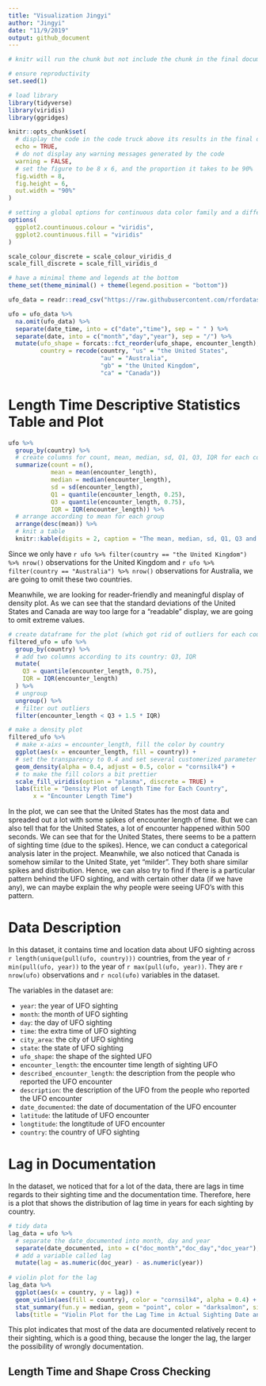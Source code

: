 ```yaml
---
title: "Visualization Jingyi"
author: "Jingyi"
date: "11/9/2019"
output: github_document
---
```


```r

# knitr will run the chunk but not include the chunk in the final document

# ensure reproductivity
set.seed(1)

# load library
library(tidyverse)
library(viridis)
library(ggridges)

knitr::opts_chunk$set(
  # display the code in the code truck above its results in the final document
  echo = TRUE,
  # do not display any warning messages generated by the code
  warning = FALSE,
  # set the figure to be 8 x 6, and the proportion it takes to be 90%
  fig.width = 8,
  fig.height = 6, 
  out.width = "90%"
)

# setting a global options for continuous data color family and a different format to set discrete data to have a color family
options(
  ggplot2.countinuous.colour = "viridis",
  ggplot2.countinuous.fill = "viridis"
)

scale_colour_discrete = scale_colour_viridis_d
scale_fill_discrete = scale_fill_viridis_d

# have a minimal theme and legends at the bottom
theme_set(theme_minimal() + theme(legend.position = "bottom"))

```

```r

ufo_data = readr::read_csv("https://raw.githubusercontent.com/rfordatascience/tidytuesday/master/data/2019/2019-06-25/ufo_sightings.csv")

ufo = ufo_data %>%  
  na.omit(ufo_data) %>% 
  separate(date_time, into = c("date","time"), sep = " " ) %>%
  separate(date, into = c("month","day","year"), sep = "/") %>% 
  mutate(ufo_shape = forcats::fct_reorder(ufo_shape, encounter_length),
         country = recode(country, "us" = "the United States", 
                          "au" = "Australia",
                          "gb" = "the United Kingdom",
                          "ca" = "Canada")) 

```

# Length Time Descriptive Statistics Table and Plot

```r

ufo %>% 
  group_by(country) %>% 
  # create columns for count, mean, median, sd, Q1, Q3, IQR for each country
  summarize(count = n(),
            mean = mean(encounter_length),
            median = median(encounter_length),
            sd = sd(encounter_length),
            Q1 = quantile(encounter_length, 0.25),
            Q3 = quantile(encounter_length, 0.75),
            IQR = IQR(encounter_length)) %>% 
  # arrange according to mean for each group
  arrange(desc(mean)) %>% 
  # knit a table
  knitr::kable(digits = 2, caption = "The mean, median, sd, Q1, Q3 and IQR are for the variable lenght time (in seconds). ")

```

Since we only have `r ufo %>% filter(country == "the United Kingdom") %>% nrow()` observations for the United Kingdom and `r ufo %>% filter(country == "Australia") %>% nrow()` observations for Australia, we are going to omit these two countries. 

Meanwhile, we are looking for reader-friendly and meaningful display of density plot. As we can see that the standard deviations of the United States and Canada are way too large for a "readable" display, we are going to omit extreme values. 

```r

# create dataframe for the plot (which got rid of outliers for each country)
filtered_ufo = ufo %>% 
  group_by(country) %>% 
  # add two columns according to its country: Q3, IQR
  mutate(
    Q3 = quantile(encounter_length, 0.75),
    IQR = IQR(encounter_length)
  ) %>% 
  # ungroup
  ungroup() %>% 
  # filter out outliers
  filter(encounter_length < Q3 + 1.5 * IQR)

# make a density plot
filtered_ufo %>%
  # make x-aixs = encounter_length, fill the color by country
  ggplot(aes(x = encounter_length, fill = country)) +
  # set the transparency to 0.4 and set several customerized parameter
  geom_density(alpha = 0.4, adjust = 0.5, color = "cornsilk4") +
  # to make the fill colors a bit prettier
  scale_fill_viridis(option = "plasma", discrete = TRUE) +
  labs(title = "Density Plot of Length Time for Each Country",
       x = "Encounter Length Time")

```

In the plot, we can see that the United States has the most data and spreaded out a lot with some spikes of encounter length of time. But we can also tell that for the United States, a lot of encounter happened within 500 seconds. We can see that for the United States, there seems to be a pattern of sighting time (due to the spikes). Hence, we can conduct a categorical analysis later in the project. Meanwhile, we also noticed that Canada is somehow similar to the United State, yet "milder". They both share similar spikes and distribution. Hence, we can also try to find if there is a particular pattern behind the UFO sighting, and with certain other data (if we have any), we can maybe explain the why people were seeing UFO's with this pattern.  

# Data Description

In this dataset, it contains time and location data about UFO sighting across `r length(unique(pull(ufo, country)))` countries, from the year of `r min(pull(ufo, year))` to the year of `r max(pull(ufo, year))`. They are ` r nrow(ufo)` observations and `r ncol(ufo)` variables in the dataset. 

The variables in the dataset are:

* `year`: the year of UFO sighting
* `month`: the month of UFO sighting
* `day`: the day of UFO sighting
* `time`: the extra time of UFO sighting
* `city_area`: the city of UFO sighting
* `state`: the state of UFO sighting
* `ufo_shape`: the shape of the sighted UFO
* `encounter_length`: the encounter time length of sighting UFO
* `described_encounter_length`: the description from the people who reported the UFO encounter
* `description`: the description of the UFO from the people who reported the UFO encounter
* `date_documented`: the date of documentation of the UFO encounter
* `latitude`: the latitude of UFO encounter
* `longtitude`: the longtitude of UFO encounter
* `country`: the country of UFO sighting

# Lag in Documentation

In the dataset, we noticed that for a lot of the data, there are lags in time regards to their sighting time and the documentation time. Therefore, here is a plot that shows the distribution of lag time in years for each sighting by country.

```r

# tidy data
lag_data = ufo %>% 
  # separate the date_documented into month, day and year
  separate(date_documented, into = c("doc_month","doc_day","doc_year"), sep = "/") %>% 
  # add a variable called lag
  mutate(lag = as.numeric(doc_year) - as.numeric(year))
  
# violin plot for the lag
lag_data %>% 
  ggplot(aes(x = country, y = lag)) +
  geom_violin(aes(fill = country), color = "cornsilk4", alpha = 0.4) +
  stat_summary(fun.y = median, geom = "point", color = "darksalmon", size = 3) +
  labs(title = "Violin Plot for the Lag Time in Actual Sighting Date and Documentation Date")

```

This plot indicates that most of the data are documented relatively recent to their sighting, which is a good thing, because the longer the lag, the larger the possibility of wrongly documentation.

## Length Time and Shape Cross Checking
